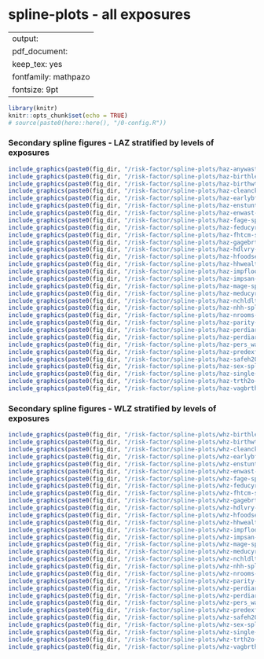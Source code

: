 # spline-plots - all exposures {#rf_splines}

---
output:
  pdf_document:
    keep_tex: yes
fontfamily: mathpazo
fontsize: 9pt
---

\raggedright


```r
library(knitr)
knitr::opts_chunk$set(echo = TRUE)
# source(paste0(here::here(), "/0-config.R"))
```

### Secondary spline figures  - LAZ stratified by levels of exposures

```r


include_graphics(paste0(fig_dir, "/risk-factor/spline-plots/haz-anywast06-spline.png"))
include_graphics(paste0(fig_dir, "/risk-factor/spline-plots/haz-birthlen-spline.png"))
include_graphics(paste0(fig_dir, "/risk-factor/spline-plots/haz-birthwt-spline.png"))
include_graphics(paste0(fig_dir, "/risk-factor/spline-plots/haz-cleanck-spline.png"))
include_graphics(paste0(fig_dir, "/risk-factor/spline-plots/haz-earlybf-spline.png"))
include_graphics(paste0(fig_dir, "/risk-factor/spline-plots/haz-enstunt-spline.png"))
include_graphics(paste0(fig_dir, "/risk-factor/spline-plots/haz-enwast-spline.png"))
include_graphics(paste0(fig_dir, "/risk-factor/spline-plots/haz-fage-spline.png"))
include_graphics(paste0(fig_dir, "/risk-factor/spline-plots/haz-feducyrs-spline.png"))
include_graphics(paste0(fig_dir, "/risk-factor/spline-plots/haz-fhtcm-spline.png"))
include_graphics(paste0(fig_dir, "/risk-factor/spline-plots/haz-gagebrth-spline.png"))
include_graphics(paste0(fig_dir, "/risk-factor/spline-plots/haz-hdlvry-spline.png"))
include_graphics(paste0(fig_dir, "/risk-factor/spline-plots/haz-hfoodsec-spline.png"))
include_graphics(paste0(fig_dir, "/risk-factor/spline-plots/haz-hhwealth_quart-spline.png"))
include_graphics(paste0(fig_dir, "/risk-factor/spline-plots/haz-impfloor-spline.png"))
include_graphics(paste0(fig_dir, "/risk-factor/spline-plots/haz-impsan-spline.png"))
include_graphics(paste0(fig_dir, "/risk-factor/spline-plots/haz-mage-spline.png"))
include_graphics(paste0(fig_dir, "/risk-factor/spline-plots/haz-meducyrs-spline.png"))
include_graphics(paste0(fig_dir, "/risk-factor/spline-plots/haz-nchldlt5-spline.png"))
include_graphics(paste0(fig_dir, "/risk-factor/spline-plots/haz-nhh-spline.png"))
include_graphics(paste0(fig_dir, "/risk-factor/spline-plots/haz-nrooms-spline.png"))
include_graphics(paste0(fig_dir, "/risk-factor/spline-plots/haz-parity-spline.png"))
include_graphics(paste0(fig_dir, "/risk-factor/spline-plots/haz-perdiar6-spline.png"))
include_graphics(paste0(fig_dir, "/risk-factor/spline-plots/haz-perdiar24-spline.png"))
include_graphics(paste0(fig_dir, "/risk-factor/spline-plots/haz-pers_wast-spline.png"))
include_graphics(paste0(fig_dir, "/risk-factor/spline-plots/haz-predexfd6-spline.png"))
include_graphics(paste0(fig_dir, "/risk-factor/spline-plots/haz-safeh20-spline.png"))
include_graphics(paste0(fig_dir, "/risk-factor/spline-plots/haz-sex-spline.png"))
include_graphics(paste0(fig_dir, "/risk-factor/spline-plots/haz-single-spline.png"))
include_graphics(paste0(fig_dir, "/risk-factor/spline-plots/haz-trth2o-spline.png"))
include_graphics(paste0(fig_dir, "/risk-factor/spline-plots/haz-vagbrth-spline.png"))

```

### Secondary spline figures  - WLZ stratified by levels of exposures

```r

include_graphics(paste0(fig_dir, "/risk-factor/spline-plots/whz-birthlen-spline.png"))
include_graphics(paste0(fig_dir, "/risk-factor/spline-plots/whz-birthwt-spline.png"))
include_graphics(paste0(fig_dir, "/risk-factor/spline-plots/whz-cleanck-spline.png"))
include_graphics(paste0(fig_dir, "/risk-factor/spline-plots/whz-earlybf-spline.png"))
include_graphics(paste0(fig_dir, "/risk-factor/spline-plots/whz-enstunt-spline.png"))
include_graphics(paste0(fig_dir, "/risk-factor/spline-plots/whz-enwast-spline.png"))
include_graphics(paste0(fig_dir, "/risk-factor/spline-plots/whz-fage-spline.png"))
include_graphics(paste0(fig_dir, "/risk-factor/spline-plots/whz-feducyrs-spline.png"))
include_graphics(paste0(fig_dir, "/risk-factor/spline-plots/whz-fhtcm-spline.png"))
include_graphics(paste0(fig_dir, "/risk-factor/spline-plots/whz-gagebrth-spline.png"))
include_graphics(paste0(fig_dir, "/risk-factor/spline-plots/whz-hdlvry-spline.png"))
include_graphics(paste0(fig_dir, "/risk-factor/spline-plots/whz-hfoodsec-spline.png"))
include_graphics(paste0(fig_dir, "/risk-factor/spline-plots/whz-hhwealth_quart-spline.png"))
include_graphics(paste0(fig_dir, "/risk-factor/spline-plots/whz-impfloor-spline.png"))
include_graphics(paste0(fig_dir, "/risk-factor/spline-plots/whz-impsan-spline.png"))
include_graphics(paste0(fig_dir, "/risk-factor/spline-plots/whz-mage-spline.png"))
include_graphics(paste0(fig_dir, "/risk-factor/spline-plots/whz-meducyrs-spline.png"))
include_graphics(paste0(fig_dir, "/risk-factor/spline-plots/whz-nchldlt5-spline.png"))
include_graphics(paste0(fig_dir, "/risk-factor/spline-plots/whz-nhh-spline.png"))
include_graphics(paste0(fig_dir, "/risk-factor/spline-plots/whz-nrooms-spline.png"))
include_graphics(paste0(fig_dir, "/risk-factor/spline-plots/whz-parity-spline.png"))
include_graphics(paste0(fig_dir, "/risk-factor/spline-plots/whz-perdiar6-spline.png"))
include_graphics(paste0(fig_dir, "/risk-factor/spline-plots/whz-perdiar24-spline.png"))
include_graphics(paste0(fig_dir, "/risk-factor/spline-plots/whz-pers_wast-spline.png"))
include_graphics(paste0(fig_dir, "/risk-factor/spline-plots/whz-predexfd6-spline.png"))
include_graphics(paste0(fig_dir, "/risk-factor/spline-plots/whz-safeh20-spline.png"))
include_graphics(paste0(fig_dir, "/risk-factor/spline-plots/whz-sex-spline.png"))
include_graphics(paste0(fig_dir, "/risk-factor/spline-plots/whz-single-spline.png"))
include_graphics(paste0(fig_dir, "/risk-factor/spline-plots/whz-trth2o-spline.png"))
include_graphics(paste0(fig_dir, "/risk-factor/spline-plots/whz-vagbrth-spline.png"))


```